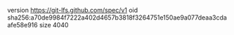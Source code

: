 version https://git-lfs.github.com/spec/v1
oid sha256:a70de9984f7222a402d4657b3818f3264751e150ae9a077deaa3cdaafe58e916
size 4040
